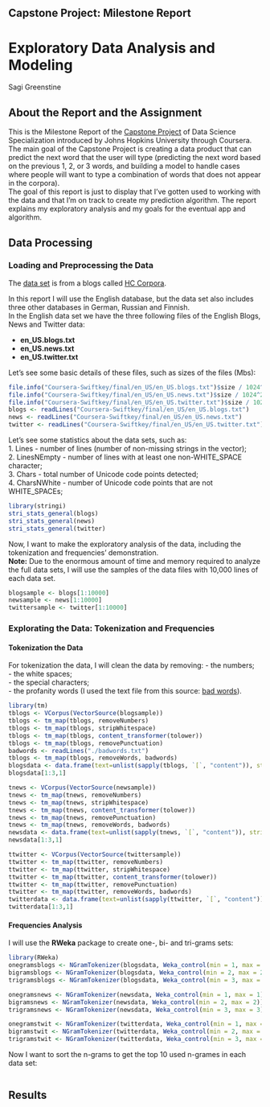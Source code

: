 ## Capstone Project: Milestone Report

# Exploratory Data Analysis and Modeling

Sagi Greenstine

## About the Report and the Assignment

This is the Milestone Report of the [Capstone Project](https://www.coursera.org/learn/data-science-project) of Data Science Specialization introduced by Johns Hopkins University through Coursera.  
The main goal of the Capstone Project is creating a data product that can predict the next word that the user will type (predicting the next word based on the previous 1, 2, or 3 words, and building a model to handle cases where people will want to type a combination of words that does not appear in the corpora).  
The goal of this report is just to display that I've gotten used to working with the data and that I'm on track to create my prediction algorithm. The report explains my exploratory analysis and my goals for the eventual app and algorithm.

## Data Processing

### Loading and Preprocessing the Data

The [data set](https://d396qusza40orc.cloudfront.net/dsscapstone/dataset/Coursera-SwiftKey.zip) is from a blogs called [HC Corpora](www.corpora.heliohost.org).

In this report I will use the English database, but the data set also includes three other databases in German, Russian and Finnish.  
In the English data set we have the three following files of the English Blogs, News and Twitter data:

- **en_US.blogs.txt** 
- **en_US.news.txt**
- **en_US.twitter.txt**

Let's see some basic details of these files, such as sizes of the files (Mbs):

```r
file.info("Coursera-Swiftkey/final/en_US/en_US.blogs.txt")$size / 1024^2
file.info("Coursera-Swiftkey/final/en_US/en_US.news.txt")$size / 1024^2
file.info("Coursera-Swiftkey/final/en_US/en_US.twitter.txt")$size / 1024^2
blogs <- readLines("Coursera-Swiftkey/final/en_US/en_US.blogs.txt")
news <- readLines("Coursera-Swiftkey/final/en_US/en_US.news.txt")
twitter <- readLines("Coursera-Swiftkey/final/en_US/en_US.twitter.txt")
```

Let's see some statistics about the data sets, such as:  
1. Lines - number of lines (number of non-missing strings in the vector);  
2. LinesNEmpty - number of lines with at least one non-WHITE_SPACE character;  
3. Chars - total number of Unicode code points detected;  
4. CharsNWhite - number of Unicode code points that are not WHITE_SPACEs;  

```r
library(stringi)
stri_stats_general(blogs)
stri_stats_general(news)
stri_stats_general(twitter)
```

Now, I want to make the exploratory analysis of the data, including the tokenization and frequencies' demonstration.  
**Note:** Due to the enormous amount of time and memory required to analyze the full data sets, I will use the samples of the data files with 10,000 lines of each data set.

```r
blogsample <- blogs[1:10000]
newsample <- news[1:10000]
twittersample <- twitter[1:10000]
```

### Explorating the Data: Tokenization and Frequencies

#### Tokenization the Data

For tokenization the data, I will clean the data by removing:
- the numbers;  
- the white spaces;  
- the special characters;  
- the profanity words (I used the text file from this source: [bad words](https://github.com/Xephi/List-of-Dirty-Naughty-Obscene-and-Otherwise-Bad-Words/blob/master/en)).  

```r
library(tm)
tblogs <- VCorpus(VectorSource(blogsample))
tblogs <- tm_map(tblogs, removeNumbers) 
tblogs <- tm_map(tblogs, stripWhitespace)
tblogs <- tm_map(tblogs, content_transformer(tolower))
tblogs <- tm_map(tblogs, removePunctuation)
badwords <- readLines("./badwords.txt")
tblogs <- tm_map(tblogs, removeWords, badwords)
blogsdata <- data.frame(text=unlist(sapply(tblogs, `[`, "content")), stringsAsFactors=F)
blogsdata[1:3,1]

tnews <- VCorpus(VectorSource(newsample))
tnews <- tm_map(tnews, removeNumbers) 
tnews <- tm_map(tnews, stripWhitespace)
tnews <- tm_map(tnews, content_transformer(tolower))
tnews <- tm_map(tnews, removePunctuation)
tnews <- tm_map(tnews, removeWords, badwords)
newsdata <- data.frame(text=unlist(sapply(tnews, `[`, "content")), stringsAsFactors=F)
newsdata[1:3,1]

ttwitter <- VCorpus(VectorSource(twittersample))
ttwitter <- tm_map(ttwitter, removeNumbers) 
ttwitter <- tm_map(ttwitter, stripWhitespace)
ttwitter <- tm_map(ttwitter, content_transformer(tolower))
ttwitter <- tm_map(ttwitter, removePunctuation)
ttwitter <- tm_map(ttwitter, removeWords, badwords)
twitterdata <- data.frame(text=unlist(sapply(ttwitter, `[`, "content")), stringsAsFactors=F)
twitterdata[1:3,1]
```

#### Frequencies Analysis

I will use the **RWeka** package to create one-, bi- and tri-grams sets:

```r
library(RWeka)
onegramsblogs <- NGramTokenizer(blogsdata, Weka_control(min = 1, max = 1))
bigramsblogs <- NGramTokenizer(blogsdata, Weka_control(min = 2, max = 2))
trigramsblogs <- NGramTokenizer(blogsdata, Weka_control(min = 3, max = 3))

onegramsnews <- NGramTokenizer(newsdata, Weka_control(min = 1, max = 1))
bigramsnews <- NGramTokenizer(newsdata, Weka_control(min = 2, max = 2))
trigramsnews <- NGramTokenizer(newsdata, Weka_control(min = 3, max = 3))

onegramstwit <- NGramTokenizer(twitterdata, Weka_control(min = 1, max = 1))
bigramstwit <- NGramTokenizer(twitterdata, Weka_control(min = 2, max = 2))
trigramstwit <- NGramTokenizer(twitterdata, Weka_control(min = 3, max = 3))
```

Now I want to sort the n-grams to get the top 10 used n-grames in each data set:

```r

```
## Results
